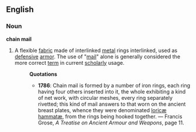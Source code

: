 ==English==
===Noun===
'''chain mail'''
#A flexible [[fabric]] made of interlinked [[metal]] rings interlinked, used as [[defensive]] [[armor]]. The use of "[[mail]]" alone is generally considered the more correct [[term]] in current [[scholarly]] usage.
#:'''Quotations'''
#:*'''1786''':  Chain mail is formed by a number of iron rings, each ring having four others inserted into it, the whole exhibiting a kind of net work, with circular meshes, every ring separately rivetted; this kind of mail answers to that worn on the ancient breast plates, whence they were denominated [[loricæ]] [[hammatæ]], from the rings being hooked together. &mdash; Francis Grose, ''A Treatise on Ancient Armour and Weapons'', page 11.
